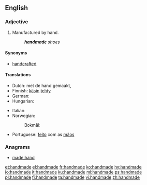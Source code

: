 ==English==

===Adjective===
{{en-adj|-}}

# Manufactured by hand.
#: '''''handmade''' shoes''

====Synonyms====
* [[handcrafted]]

====Translations====
{{trans-top|made by hand}}
* Dutch: met de hand gemaakt, {{t|nl|handgemaakt}}
* Finnish: [[käsin]] [[tehdä|tehty]]
* German: {{t|de|handgemacht}}
* Hungarian: {{t|hu|kézzel készített}}
{{trans-mid}}
* Italian: {{t|it|fatto a mano}}
* Norwegian:
*: Bokmål: {{t+|nb|håndlaget}}
* Portuguese: [[feito]] com as [[mão]]s
{{trans-bottom}}

===Anagrams===
* [[made hand#English|made hand]]

[[et:handmade]]
[[el:handmade]]
[[fr:handmade]]
[[ko:handmade]]
[[hy:handmade]]
[[io:handmade]]
[[it:handmade]]
[[ku:handmade]]
[[ml:handmade]]
[[ps:handmade]]
[[pl:handmade]]
[[fi:handmade]]
[[ta:handmade]]
[[vi:handmade]]
[[zh:handmade]]